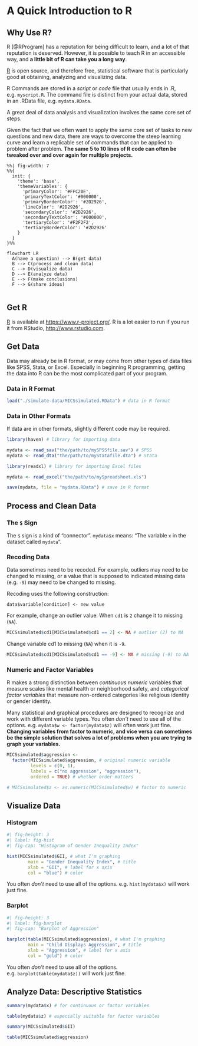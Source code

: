 # A Quick Introduction to R

## Why Use R?

R [@RProgram] has a reputation for being difficult to learn, and a lot of that reputation is deserved. However, it is possible to teach R in an accessible way, and **a little bit of R can take you a long way**.  

[R](https://www.r-project.org/) is open source, and therefore free, statistical software that is particularly good at obtaining, analyzing and visualizing data.

R Commands are stored in a *script* or *code* file that usually ends in .R, e.g. `myscript.R`. The command file is distinct from your actual data, stored in an .RData file, e.g. `mydata.RData`.

A great deal of data analysis and visualization involves the same core set of steps.

Given the fact that we often want to apply the same core set of tasks to new questions and new data, there are ways to overcome the steep learning curve and learn a replicable set of commands that can be applied to problem after problem. **The same 5 to 10 lines of R code can often be tweaked over and over again for multiple projects.**

```mermaid
%%| fig-width: 7
%%{
  init: {
    'theme': 'base',
    'themeVariables': {
      'primaryColor': '#FFC20E',
      'primaryTextColor': '#000000',
      'primaryBorderColor': '#2D2926',
      'lineColor': '#2D2926',
      'secondaryColor': '#2D2926',
      'secondaryTextColor': '#000000',
      'tertiaryColor': '#F2F2F2',
      'tertiaryBorderColor': '#2D2926'
    }
  }
}%%

flowchart LR
  A(have a question) --> B(get data)
  B --> C(process and clean data) 
  C --> D(visualize data)
  D --> E(analyze data)
  E --> F(make conclusions)
  F --> G(share ideas)
  
```

## Get R

[R](https://www.r-project.org/) is available at [https://www.r-project.org/](https://www.r-project.org/). R is a lot easier to run if you run it from RStudio, [http://www.rstudio.com](http://www.rstudio.com).

## Get Data 

Data may already be in R format, or may come from other types of data files like SPSS, Stata, or Excel. Especially in beginning R programming, getting the data into R can be the most complicated part of your program.

### Data in R Format

```r

load("./simulate-data/MICSsimulated.RData") # data in R format

```

### Data in Other Formats

If data are in other formats, slightly different code may be required. 

```r

library(haven) # library for importing data 

mydata <- read_sav("the/path/to/mySPSSfile.sav") # SPSS
mydata <- read_dta("the/path/to/myStatafile.dta") # Stata

library(readxl) # library for importing Excel files

mydata <- read_excel("the/path/to/mySpreadsheet.xls")

save(mydata, file = "mydata.RData") # save in R format

```

## Process and Clean Data  

### The `$` Sign

The `$` sign is a kind of "connector".  `mydata$x` means:  "The variable `x` in the dataset called `mydata`". 

### Recoding Data

Data sometimes need to be recoded. For example, outliers may need to be changed to missing, or a value that is supposed to indicated missing data (e.g. `-9`) may need to be changed to missing.

Recoding uses the following construction: 

`data$variable[condition] <- new value`

For example, change an outlier value: When `cd1` is `2` change it to missing (`NA`).

```r

MICSsimulated$cd1[MICSsimulated$cd1 == 2] <- NA # outlier (2) to NA

```

Change variable cd1 to missing (`NA`) when it is `-9`.

```r

MICSsimulated$cd1[MICSsimulated$cd1 == -9] <- NA # missing (-9) to NA

```


### Numeric and Factor Variables

R makes a strong distinction between *continuous* *numeric* variables that measure  scales like mental health or neighborhood safety, and *categorical* *factor variables* that measure non-ordered categories like religious identity or gender identity. 

Many statistical and graphical procedures are designed to recognize and work with different variable types. You often *don't* need to use all of the options.  e.g. `mydata$w <- factor(mydata$z)` will often work just fine. **Changing variables from factor to numeric, and vice versa can sometimes be the simple solution that solves a lot of problems when you are trying to graph your variables.**

```r

MICSsimulated$aggression <- 
  factor(MICSsimulated$aggression, # original numeric variable
         levels = c(0, 1), 
         labels = c("no aggression", "aggression"), 
         ordered = TRUE) # whether order matters

# MICSsimulated$z <- as.numeric(MICSsimulated$w) # factor to numeric

```

## Visualize Data

### Histogram

```r
#| fig-height: 3
#| label: fig-hist
#| fig-cap: "Histogram of Gender Inequality Index"

hist(MICSsimulated$GII, # what I'm graphing
        main = "Gender Inequality Index", # title
        xlab = "GII", # label for x axis
        col = "blue") # color

```

:::{.callout-tip}
You often *don't* need to use all of the options.  e.g. `hist(mydata$x)` will work just fine.
:::


### Barplot 

```r
#| fig-height: 3
#| label: fig-barplot
#| fig-cap: "Barplot of Aggression"

barplot(table(MICSsimulated$aggression), # what I'm graphing
        main = "Child Displays Aggression", # title
        xlab = "Aggression", # label for x axis
        col = "gold") # color

```

:::{.callout-tip}
You often *don't* need to use all of the options.  e.g. `barplot(table(mydata$z))` will work just fine.
:::

## Analyze Data: Descriptive Statistics

```r

summary(mydata$x) # for continuous or factor variables

table(mydata$z) # especially suitable for factor variables

```

```r

summary(MICSsimulated$GII)

table(MICSsimulated$aggression)

```







